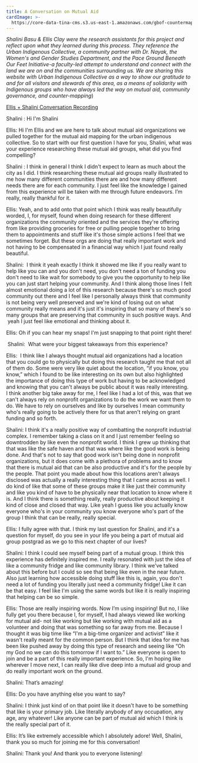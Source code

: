 ```yaml
---
title: A Conversation on Mutual Aid
cardImage: >-
  https://core-data-tina-cms.s3.us-east-1.amazonaws.com/gbof-countermapping-content/IMG_5175.jpg
---
```


*Shalini Basu & Ellis Clay were the research assistants for this project and reflect upon what they learned during this process. They reference the Urban Indigenous Collective, a community partner with Dr. Nayak, the Women's and Gender Studies Department, and the Pace Ground Beneath Our Feet Initiative-a faculty-led attempt to understand and connect with the land we are on and the communities surrounding us. We are sharing this website with Urban Indigenous Collective as a way to show our gratitude to and for all visitors and stewards of this area, as a means of solidarity with Indigenous groups who have always led the way on mutual aid, community governance, and counter-mapping*)

[Ellis + Shalini Conversation Recording](https://drive.google.com/file/d/14dt_NJ0PRCboM3TcXMVNySQErqUC2fJU/view?usp=sharing "Ellis + Shalini Mutual Aid Blog Post")

Shalini : Hi I'm Shalini

Ellis: Hi I'm Ellis and we are here to talk about
mutual aid organizations we pulled together for the mutual aid mapping for the
urban indigenous collective. So to start with our first question I have for you,
Shalini, what was your experience researching these mutual aid groups, what did
you find compelling?

Shalini : I think in general I think I didn't expect
to learn as much about the city as I did. I think researching these mutual aid
groups really illustrated to me how many different communities there are and
how many different needs there are for each community. I just feel like the
knowledge I gained from this experience will be taken with me through future
endeavors. I’m really, really thankful for it.

Ellis: Yeah, and to add onto that point which I think
was really beautifully worded, I, for myself, found when doing research for
these different organizations the community oriented and the services they're
offering from like providing groceries for free or pulling people together to
bring them to appointments and stuff like it's those simple actions I feel that
we sometimes forget. But these orgs are doing that really important work and
not having to be compensated in a financial way which I just found really
beautiful.

Shalini:  I think it yeah exactly I think it showed me like if you really want to help like
you can and you don't need, you don't need a ton of funding you don't need to
like wait for somebody to give you the opportunity to help like you can just
start helping your community. And I think along those lines I felt almost
emotional doing a lot of this research because there's so much good community
out there and I feel like I personally always think that community is not being
very well preserved and we're kind of losing out on what community really means
and it's just it's inspiring that so many of there's so many groups that are
preserving that community in such positive ways. And  yeah I just feel like emotional and thinking
about it.

Ellis: Oh if you can hear my snaps! I'm just snapping
to that point right there!

 Shalini:  What were your biggest takeaways from this experience?

Ellis:  I think like I always thought mutual aid organizations had a location that you could go
to physically but doing this research taught me that not all of them do. Some
were very like quiet about the location, “if you know, you know,” which I found
to be like interesting on its own but also highlighted the importance of doing this
type of work but having to be acknowledged and knowing that you can't always be
public about it was really interesting.  I think another big take away for me, I feel like I had a lot of this, was that we
can't always rely on nonprofit organizations to do the work we want them to do.
We have to rely on ourselves and like by ourselves I mean community who's
really going to be actively there for us that aren't relying on grant funding
and so forth.

Shalini: I think it's a really positive way of
combatting the nonprofit industrial complex. I remember taking a class on it
and I just remember feeling so downtrodden by like even the nonprofit world. I
think I grew up thinking that that was like the safe haven and that was where
like the good work is being done. And that's not to say that good work isn't
being done in nonprofit organizations, but it does come with a plethora of
problems and to know that there is mutual aid that can be also productive and
it's for the people by the people. That point you made about how this locations
aren't always disclosed was actually a really interesting thing that I came
across as well. I do kind of like that some of these groups make it like just
their community and like you kind of have to be physically near that location
to know where it is. And I think there is something really, really productive
about keeping it kind of close and closed that way. Like yeah I guess like you
actually know everyone who's in your community you know everyone who's part of
the group I think that can be really, really special.

Ellis: I fully agree with that. I think my last
question for Shalini, and it's a question for myself, do you see in your life you
being a part of mutual aid group postgrad as we go to this next chapter of our
lives?

Shalini: I think I could see myself being part of a
mutual group. I think this experience has definitely inspired me. I really
resonated with just the idea of like a community fridge and like community
library. I think we've talked about this before but I could so see that being
like even in the near future. Also just learning how accessible doing stuff
like this is, again, you don't need a lot of funding you literally just need a community
fridge! Like it can be that easy. I feel like I'm using the same words but like
it is really inspiring that helping can be so simple.

Ellis: Those are really inspiring words. Now I’m
using inspiring! But no, I like fully get you there because I, for myself, I
had always viewed like working for mutual aid- not like working but like
working with mutual aid as a volunteer and doing that was something so far away
from me. Because I thought it was big time like “I'm a big-time organizer and
activist” like it wasn't really meant for the common person. But I think that
idea for me has been like pushed away by doing this type of research and seeing
like “Oh my God no we can do this tomorrow if I want to.” Like everyone is open
to join and be a part of this really important experience. So, I'm hoping like
wherever I move next, I can really like dive deep into a mutual aid group and do
really important work on the ground.

Shalini: That’s amazing!

Ellis: Do you have anything else you want to say?

Shalini: I think just kind of on that point like it
doesn't have to be something that like is your primary job. Like literally
anybody of any occupation, any age, any whatever! Like anyone can be part of
mutual aid which I think is the really special part of it.

Ellis: It’s like extremely accessible which I
absolutely adore! Well, Shalini, thank you so much for joining me for this
conversation!

Shalini: Thank you! And thank you to everyone
listening!
